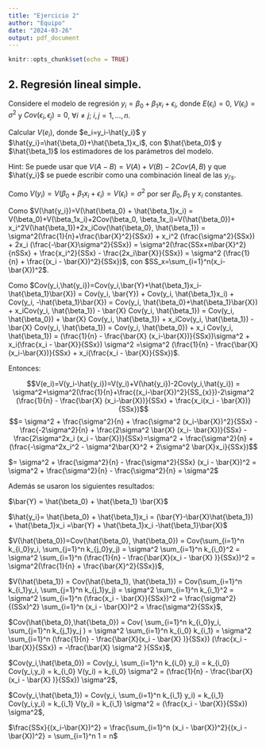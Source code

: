 ```yaml
---
title: "Ejercicio 2"
author: "Equipo"
date: "2024-03-26"
output: pdf_document
---
```


```r
knitr::opts_chunk$set(echo = TRUE)
```

## 2. Regresión lineal simple.

Considere el modelo de regresión $y_i=\beta_0+\beta_1x_i+\epsilon_i$, donde $E(\epsilon_i)=0$, $V(\epsilon_i)=\sigma^2$ y $Cov(\epsilon_i, \epsilon_j)=0$, $\forall i \neq j$; $i,j=1,...,n$. 

Calcular $V(e_i)$, donde $e_i=y_i-\hat{y_i}$ y $\hat{y_i}=\hat{\beta_0}+\hat{\beta_1}x_i$, con $\hat{\beta_0}$ y $\hat{\beta_1}$ los estimadores de los parámetros del modelo. 

Hint: Se puede usar que $V(A-B)=V(A)+V(B)-2Cov(A,B)$ y que $\hat{y_i}$ se puede escribir como una combinación lineal de las $y_{i's}$.

\textcolor{red}{SOLUCIÓN} 



Como $V(y_i)= V(\beta_0+\beta_1x_i+\epsilon_i)= V(\epsilon_i)= \sigma^2$  por ser $\beta_0, \beta_1$ y $x_i$ constantes. 


Como $V(\hat{y_i})=V(\hat{\beta_0} + \hat{\beta_1}x_i) = V(\beta_0)+V(\beta_1x_i)+2Cov(\beta_0, \beta_1x_i)=V(\hat{\beta_0})+ x_i^2V(\hat{\beta_1})+2x_iCov(\hat{\beta_0}, \hat{\beta_1}) = \sigma^2(\frac{1}{n}+\frac{\bar{X}^2}{SSx}) + x_i^2 (\frac{\sigma^2}{SSx}) + 2x_i (\frac{-\bar{X}\sigma^2}{SSx}) = \sigma^2(\frac{SSx+n\bar{X}^2}{nSSx} + \frac{x_i^2}{SSx} - \frac{2x_i\bar{X}}{SSx}) = \sigma^2 (\frac{1}{n} + \frac{(x_i - \bar{X})^2}{SSx})$, con $SS_x=\sum_{i=1}^n(x_i-\bar{X})^2$. 


Como $Cov(y_i,\hat{y_i})=Cov(y_i,\bar{Y}+\hat{\beta_1}x_i-\hat{\beta_1}\bar{X}) = Cov(y_i, \bar{Y}) + Cov(y_i, \hat{\beta_1}x_i) + Cov(y_i, -\hat{\beta_1}\bar{X}) = Cov(y_i, \hat{\beta_0}+\hat{\beta_1}\bar{X}) + x_iCov(y_i, \hat{\beta_1}) - \bar{X} Cov(y_i, \hat{\beta_1})  = Cov(y_i, \hat{\beta_0}) + \bar{X} Cov(y_i, \hat{\beta_1}) + x_iCov(y_i, \hat{\beta_1}) - \bar{X} Cov(y_i, \hat{\beta_1}) = Cov(y_i, \hat{\beta_0}) + x_i Cov(y_i, \hat{\beta_1}) = (\frac{1}{n} - \frac{\bar{X} (x_i-\bar{X})}{SSx})\sigma^2 + x_i(\frac{x_i - \bar{X}}{SSx}) \sigma^2 =\sigma^2 (\frac{1}{n} - \frac{\bar{X} (x_i-\bar{X})}{SSx} + x_i(\frac{x_i - \bar{X}}{SSx})$.


Entonces: 


$$V(e_i)=V(y_i-\hat{y_i})=V(y_i)+V(\hat{y_i})-2Cov(y_i,\hat{y_i}) = \sigma^2+\sigma^2(\frac{1}{n}+\frac{(x_i-\bar{X})^2}{SS_{x}})-2\sigma^2 (\frac{1}{n} - \frac{\bar{X} (x_i-\bar{X})}{SSx} + \frac{x_i(x_i - \bar{X})}{SSx})$$
$$= \sigma^2 + \frac{\sigma^2}{n} + \frac{\sigma^2 (x_i-\bar{X})^2}{SSx} - \frac{-2\sigma^2}{n} + \frac{2\sigma^2 \bar{X} (x_i- \bar{X})}{SSx} - \frac{2\sigma^2x_i (x_i - \bar{X})}{SSx}=\sigma^2 + \frac{\sigma^2}{n}  + (\frac{-\sigma^2x_i^2 - \sigma^2\bar{X}^2 + 2\sigma^2 \bar{X}x_i}{SSx})$$

$= \sigma^2 + \frac{\sigma^2}{n} - \frac{\sigma^2}{SSx} (x_i - \bar{X})^2 =  \sigma^2 + \frac{\sigma^2}{n} - \frac{\sigma^2}{n} = \sigma^2$



Además se usaron los siguientes resultados: 


$\bar{Y} = \hat{\beta_0} + \hat{\beta_1} \bar{X}$

$\hat{y_i}= \hat{\beta_0} + \hat{\beta_1}x_i = (\bar{Y}-\bar{X}\hat{\beta_1}) + \hat{\beta_1}x_i =\bar{Y} + \hat{\beta_1}x_i -\hat{\beta_1}\bar{X}$


$V(\hat{\beta_0})=Cov(\hat{\beta_0}, \hat{\beta_0}) = Cov(\sum_{i=1}^n k_{i_0}y_i, \sum_{j=1}^n k_{j_0}y_j) = \sigma^2 \sum_{i=1}^n k_{i_0}^2 = \sigma^2 \sum_{i=1}^n (\frac{1}{n} - \frac{\bar{X}(x_i - \bar{X} )}{SSx})^2 = \sigma^2(\frac{1}{n} + \frac{\bar{X}^2}{SSx})$,



$V(\hat{\beta_1}) = Cov(\hat{\beta_1}, \hat{\beta_1}) = Cov(\sum_{i=1}^n k_{i_1}y_i, \sum_{j=1}^n k_{j_1}y_j) = \sigma^2 \sum_{i=1}^n k_{i_1}^2  = \sigma^2 \sum_{i=1}^n (\frac{x_i - \bar{X}}{SSx})^2 = \frac{\sigma^2}{(SSx)^2} \sum_{i=1}^n (x_i - \bar{X})^2  = \frac{\sigma^2}{SSx}$,




$Cov(\hat{\beta_0},\hat{\beta_0}) = Cov( \sum_{i=1}^n k_{i_0}y_i, \sum_{j=1}^n k_{j_1}y_j ) = \sigma^2 \sum_{i=1}^n k_{i_0} k_{i_1} = \sigma^2 \sum_{i=1}^n (\frac{1}{n} - \frac{\bar{X}(x_i - \bar{X} )}{SSx}) (\frac{x_i - \bar{X}}{SSx}) = -\frac{\bar{X} \sigma^2 }{SSx}$,



$Cov(y_i,\hat{\beta_0}) = Cov(y_i, \sum_{i=1}^n k_{i_0} y_i) = k_{i_0} Cov(y_i,y_i) = k_{i_0} V(y_i) = k_{i_0} \sigma^2 = (\frac{1}{n} - \frac{\bar{X}(x_i - \bar{X} )}{SSx}) \sigma^2$,


$Cov(y_i,\hat{\beta_1}) = Cov(y_i, \sum_{i=1}^n k_{i_1} y_i) = k_{i_1} Cov(y_i,y_i) = k_{i_1} V(y_i) = k_{i_1} \sigma^2 = (\frac{x_i - \bar{X}}{SSx}) \sigma^2$,

$\frac{SSx}{(x_i-\bar{X})^2} = \frac{\sum_{i=1}^n (x_i - \bar{X})^2}{(x_i - \bar{X})^2} = \sum_{i=1}^n 1 = n$







